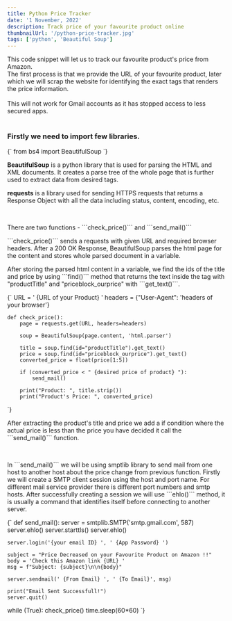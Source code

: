 ```yaml
---
title: Python Price Tracker
date: '1 November, 2022'
description: Track price of your favourite product online
thumbnailUrl: '/python-price-tracker.jpg'
tags: ['python', 'Beautiful Soup']
---
```

<div>
  This code snippet will let us to track our favourite product's price from Amazon. <br/>
  The first process is that we provide the URL of your favourite product, later which we will scrap the website
  for identifying the exact tags that renders the price information.
</div>

<br/>

<div style={{color: "red"}}>This will not work for Gmail accounts as it has stopped access to less secured apps.</div>

<br/>

### Firstly we need to import few libraries.
<SyntaxHighlighter language="python">
  {`
    from bs4 import BeautifulSoup
  `}
</SyntaxHighlighter>

<p><strong>BeautifulSoup</strong> is a python library that is used for parsing the HTML and XML documents. It creates a parse tree of the whole page that is further used to extract data from desired tags.</p>

<p><strong>requests</strong> is a library used for sending HTTPS requests that returns a Response Object with all the data including status, content, encoding, etc.</p>

<br/>

<p>There are two functions - ```check_price()``` and ```send_mail()```</p>

<p>```check_price()``` sends a requests with given URL and required browser headers. After a 200 OK Response, BeautifulSoup parses the html page for the content and stores whole parsed document in a variable.</p>
<p>After storing the parsed html content in a variable, we find the ids of the title and price by using ```find()``` method that returns the text inside the tag with "productTitle" and "priceblock_ourprice" with ```get_text()```.</p>


<SyntaxHighlighter language="python">
  {`
    URL = ' {URL of your Product} '
    headers = {"User-Agent": 'headers of your browser'}

    def check_price():
        page = requests.get(URL, headers=headers)

        soup = BeautifulSoup(page.content, 'html.parser')

        title = soup.find(id="productTitle").get_text()
        price = soup.find(id="priceblock_ourprice").get_text()
        converted_price = float(price[1:5])

        if (converted_price < " {desired price of product} "):
            send_mail()

        print("Product: ", title.strip())
        print("Product's Price: ", converted_price)

  `}
</SyntaxHighlighter>

<p>After extracting the product's title and price we add a if condition where the actual price is less than the price you have decided it call the ```send_mail()``` function.</p>
<br/>


<p>In ```send_mail()``` we will be using smptlib library to send mail from one host to another host about the price change from previous function. 
Firstly we will create a SMTP client session using the host and port name. For different mail service provider there is different port numbers and smtp hosts.
After successfully creating a session we will use ```ehlo()``` method, it is usually a command that identifies itself before connecting to another server.</p>

<SyntaxHighlighter language="python">
{`
def send_mail():
    server = smtplib.SMTP('smtp.gmail.com', 587)
    server.ehlo()
    server.starttls()
    server.ehlo()

    server.login('{your email ID} ', ' {App Password} ')

    subject = "Price Decreased on your Favourite Product on Amazon !!"
    body = 'Check this Amazon link {URL} '
    msg = f"Subject: {subject}\n\n{body}"

    server.sendmail(' {From Email} ', ' {To Email}', msg)

    print("Email Sent Successfull!")
    server.quit()

while (True):
    check_price()
    time.sleep(60*60)
`}
</SyntaxHighlighter>